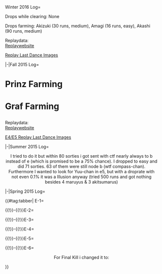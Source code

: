 <tabber>
Winter 2016 Log=
<center>
{{ResourceReport-FullSS
|before = Start_shinobu_winter.png
|after = Winter_2016_hard_clear.png
|fuel = 26.298
|ammo = 30.726
|steel =  18.758 
|bauxite = 944
|bucket = 155 
|note = event was really easy even on hard except e3. Before e3 I have basically used no rsc. In total it was still cheap.
I'm still suprised. The imps were pure hell last event. This time however they were nerfed to the ground. It wasn't even necessary to choose proper equipment for them (red main guns hit just fine).
}}
{{MedalReport-3
|e1 = Hard
|e2 = Hard
|e3 = Hard
}}
</center>
{{Progress|0}}

Drops while clearing: None

Drops farming: Akizuki (30 runs, medium), Amagi (16 runs, easy), Akashi (90 runs, medium)

Replaydata: <br/>
[http://kc3kai.github.io/kancolle-replay/battleplayer.html Replaywebsite]

[http://imgur.com/a/EbWQp Replay Last Dance Images]

|-|Fall 2015 Log=
<center>
{{ResourceReport-FullMan
|before_fuel = ~105k
|before_ammo = ~93k
|before_steel = ~200k
|before_bauxite = ~40k
|after_fuel = ~25k
|after_ammo = ~17k
|after_steel = ~190k
|after_bauxite = ~33k
|used_fuel = ~160k
|used_ammo = ~150k
|used_steel = ~25k
|used_bauxite = ~7k
|used_bucket = ~800
|note = I ran out of fuel/ammo multiple times during Prinz farming and had to restock accordingly. Imps are ridicoulus, they dodge basically everything. Even with "anti-imp-fitting" equipment.
Saved?: Akizuki (100 S-Ranks/failed), Prinz (200 sranks/success), Graf (6 s ranks/success)
}}


{{MedalReport-5
|e1 = Hard
|e2 = Hard
|e3 = Hard
|e4 = Hard
|e5 = Hard
}}

</center>
{{Progress|-9001}}

<h1>Prinz Farming</h1>
{{EventComp
| Haruna/Kai Ni
| 150
| 35.6cm Twin Gun Mount
| 41cm Twin Gun Mount
| Type 3 Shell
| Type 0 Observation Seaplane
|-
| Myoukou/Kai Ni
| 96
| 15.5cm Triple Secondary Gun Mount
| OTO 152mm Triple Rapid Fire Gun Mount
| Type 0 Observation Seaplane
| Type 3 Shell
|-
| Tone/Kai Ni
| 99
| 15.5cm Triple Secondary Gun Mount
| OTO 152mm Triple Rapid Fire Gun Mount
| Prototype Seiran
| Type 3 Shell
|-
| Junyou/Kai Ni
| 99
| Reppuu (601 Air Group)
| Tenzan Model 12 (Murata Squadron)
| Ryuusei (601 Air Group)
| Saiun
|-
| Hiyou/Kai
| 97
| Reppuu
| Ryuusei Kai
| Tenzan Model 12 (Tomonaga Squadron)
| Ryuusei (601 Air Group)
|-
| RO-500/
| 99
| New Model High Temperature High Pressure Boiler
| New Model High Temperature High Pressure Boiler
|-
| hq = 108
}}


{{EventComp
| Haguro/Kai Ni
| 99
| 20.3cm (No.3) Twin Gun Mount
| 15.5cm Triple Secondary Gun Mount
| Type 98 Reconnaissance Seaplane (Night Recon)
| Type 3 Shell
|-
| Maya/Kai Ni
| 138
| 20.3cm Twin Gun Mount
| OTO 152mm Triple Rapid Fire Gun Mount
| Type 0 Observation Seaplane
| Type 3 Shell
|-
| Akatsuki/Kai Ni
| 93
| Twin High-angle Gun Mount + Anti-Aircraft Fire Director
| Twin High-angle Gun Mount + Anti-Aircraft Fire Director
| Type 33 Surface Radar
|-
| Abukuma/Kai Ni
| 97
| Type A Ko-hyoteki
| OTO 152mm Triple Rapid Fire Gun Mount
| 15cm Twin Secondary Gun Mount
|-
| Yuudachi/Kai Ni
| 99
| Twin High-angle Gun Mount + Anti-Aircraft Fire Director
| Twin High-angle Gun Mount + Anti-Aircraft Fire Director
| Type 33 Surface Radar
|-
| Ooi/Kai Ni
| 99
| OTO 152mm Triple Rapid Fire Gun Mount
| OTO 152mm Triple Rapid Fire Gun Mount
| Type A Ko-hyoteki
|-
| hq = 108
}}

<h1>Graf Farming</h1>
{{EventComp
| Haruna/Kai Ni
| 148
| 35.6cm Twin Gun Mount
| 41cm Twin Gun Mount
| Type 91 AP Shell
| Type 0 Observation Seaplane
|-
| Bismarck/drei
| 138
| 38cm Twin Gun Mount Kai
| 38cm Twin Gun Mount Kai
| Type 91 AP Shell
| Type 0 Observation Seaplane
|-
| Nachi/Kai Ni
| 82
| 20.3cm (No.3) Twin Gun Mount
| 20.3cm (No.2) Twin Gun Mount
| Type 0 Observation Seaplane
| Type 32 Surface Radar
|-
| Akagi/Kai
| 94
| Tenzan Model 12 (Murata Squadron)
| Reppuu
| Reppuu (601 Air Group)
| Saiun
|-
| Maya/Kai Ni
| 136
| 20.3cm Twin Gun Mount
| 25mm Triple Autocannon Mount (Concentrated Deployment)
| 90mm Single High-angle Gun Mount
| FuMO25 Radar
|-
| hq = 108
}}

{{EventComp
| Abukuma/Kai Ni
| 91
| Type A Ko-hyoteki
| Type 3 Active Sonar
| Type 3 Depth Charge Projector
|-
| Yuudachi/Kai Ni
| 98
| Type 3 Active Sonar
| Type 3 Active Sonar
| Type 94 Depth Charge Projector
|-
| Hatsushimo/Kai Ni
| 97
| Type 3 Active Sonar
| Type 94 Depth Charge Projector
| Type 3 Active Sonar
|-
| Ooi/Kai Ni
| 99
| Type 4 Passive Sonar
| Type A Ko-hyoteki
| Type 94 Depth Charge Projector
|-
| Kitakami/Kai Ni
| 98
| Type A Ko-hyoteki
| Type 3 Active Sonar
| Type 94 Depth Charge Projector
|-
| Kiso/Kai Ni
| 98
| Type A Ko-hyoteki
| Type 3 Active Sonar
| Type 94 Depth Charge Projector
|-
| hq = 108
}}
Replaydata: <br/>
[http://kc3kai.github.io/kancolle-replay/battleplayer.html Replaywebsite]

[http://imgur.com/a/JCrBv E4/E5 Replay Last Dance Images]

|-|Summer 2015 Log=
<center>
{{ResourceReport-FullMan
|before_fuel = 204335
|before_ammo = 154286
|before_steel = 155147
|before_bauxite = 64527
|after_fuel = 64749
|after_ammo = 67949
|after_steel = 86850
|after_bauxite = 37694
|used_fuel = 139586
|used_ammo = 86337
|used_steel = 68297
|used_bauxite = 26878
|used_bucket = 791
|note = A huge amount of buckets were lost thanks to wikia trolls (230) who said that akashi is dropable at e4 node c easy and wrote it into table. Thanks trolls well done. Furthermore i cleared 1-5 to 5-5 during event and did some e8 farming (mizuho, umikaze, got both)
}}


{{MedalReport-7
|e1 = Hard
|e2 = Hard
|e3 = Hard
|e4 = Hard
|e5 = Hard
|e6 = Hard
|e7 = Easy
}}

I tried to do it but within 80 sorties i got sent with ctf nearly always to b instead of e (which is promised to be a 75% chance). I dropped to easy and did 71 sorties. 63 of them were still node b (wtf compass-chan). Furthermore I wanted to look for Yuu-chan in e5, but with a droprate with not even 0.1% it was a Illusion anyway (tried 500 runs and got nothing besides 4 maruyus & 3 akitsumarus)
</center>
{{Progress|-1}}


|-|Spring 2015 Log=
<center>
{{ResourceReport-FullSS
|before = Start_resources.png
|after = Post_e6.png
|fuel = -31058
|ammo = -18809
|steel = -8103
|bauxite = -4808
|bucket = -199
|note = Except of the final Kill on E-6 (rng wanted me to send back home on the first node >.<). It was far to easy.
}}
</center>
{{#tag:tabber|
E-1=
<center>
{{{!}} class="wikitable" style="text-align: center;" 
{{!}} colspan="8" style="font-size: 14px; font-weight: bold;" {{!}} Resource Overview
{{!}}-
{{!}} colspan="4" {{!}} '''Resources Before'''
{{!}} colaspan="4" {{!}} '''Resources After'''
{{!}}-
{{!}} colspan="4" {{!}} [[File:Start_resources.png]]
{{!}} colaspan="4" {{!}} [[File:End_resources_1.png]]
{{!}}-
{{!}} colspan="8" style="font-size: 14x; font-weight: bold;" {{!}} Total Consumption
{{!}}-
{{!}} colspan="2" {{!}} {{Fuel}}
{{!}} colspan="6" {{!}} -629
{{!}}-
{{!}} colspan="2" {{!}} {{Ammo}}
{{!}} colspan="6" {{!}} +485
{{!}}-
{{!}} colspan="2" {{!}} {{Steel}}
{{!}} colspan="6" {{!}} -312
{{!}}-
{{!}} colspan="2" {{!}} {{Bauxite}}
{{!}} colspan="6" {{!}} +215
{{!}}-
{{!}} colspan="2" {{!}} [[File:Instant repair.jpg|Buckets]]
{{!}} colspan="6" {{!}} -35
{{!}}-
{{!}}}

{{NanaminFleetKai
| #Fleet
| Yuudachi/Kai Ni/83
| 12.7cm Twin Gun Mount Model B Kai Ni
| 12.7cm Twin Gun Mount Model B Kai Ni
| No. 22 Surface Radar
|-
| Shigure/Kai Ni/74
| 12.7cm Twin Gun Mount Model B Kai Ni
| 12.7cm Twin Gun Mount Model B Kai Ni
| 61cm Quintuple (Oxygen) Torpedo Mount
|-
| Isuzu/Kai Ni/72
| 20.3cm (No.3) Twin Gun Mount
| 20.3cm (No.2) Twin Gun Mount
| No. 22 Surface Radar
|-
| Sendai/Kai Ni/73
| 20.3cm (No.3) Twin Gun Mount
| 20.3cm (No.2) Twin Gun Mount
| Type 98 Reconnaissance Seaplane (Night Recon)
|-
| Jintsuu/Kai Ni/77
| 20.3cm (No.3) Twin Gun Mount
| 20.3cm (No.2) Twin Gun Mount
| Type 0 Observation Seaplane
|-
| Shimakaze/Kai/71
| 12.7cm Twin Gun Mount Model B Kai Ni
| 12.7cm Twin Gun Mount Model B Kai Ni
| Star Shell
|-
| hq = 98
| route = A-B-D-F-H
| difficulty = Hard
| drops = Urakaze/Mogami/Suzuya/Amatsukaze/Hiei
| use_los = true
}}
</center>
{{!}}-{{!}}E-2=
<center>
{{{!}} class="wikitable" style="text-align: center;" 
{{!}} colspan="8" style="font-size: 14px; font-weight: bold;" {{!}} Resource Overview
{{!}}-
{{!}} colspan="4" {{!}} '''Resources Before'''
{{!}} colaspan="4" {{!}} '''Resources After'''
{{!}}-
{{!}} colspan="4" {{!}} [[File:Start_2.png]]
{{!}} colspan="4" {{!}} [[File:End_resources_2.png]]
{{!}}-
{{!}} colspan="8" style="font-size: 14x; font-weight: bold;" {{!}} Total Consumption
{{!}}-
{{!}} colspan="2" {{!}} {{Fuel}}
{{!}} colspan="6" {{!}} -3187
{{!}}-
{{!}} colspan="2" {{!}} {{Ammo}}
{{!}} colspan="6" {{!}} -2591
{{!}}-
{{!}} colspan="2" {{!}} {{Steel}}
{{!}} colspan="6" {{!}} -1348
{{!}}-
{{!}} colspan="2" {{!}} {{Bauxite}}
{{!}} colspan="6" {{!}} -2637
{{!}}-
{{!}} colspan="2" {{!}} [[File:Instant repair.jpg|Buckets]]
{{!}} colspan="6" {{!}} -18
{{!}}-
{{!}}}

{{NanaminFleetKai
| #Mainfleet
| Haruna/Kai Ni/97
| Prototype 41cm Triple Gun Mount
| 41cm Twin Gun Mount
| Type 0 Observation Seaplane
| Type 91 Armor Piercing Shell
|-
| Nagato/Kai/62
| 46cm Triple Gun Mount
| 41cm Twin Gun Mount
| Type 0 Recon Seaplane
| Type 91 Armor Piercing Shell
|-
| Souryuu/Kai Ni/78
| Reppuu
| Reppuu
| Tenzan (601 Air Group)
| Saiun
|-
| Shoukaku/Kai/71
| Reppuu
| Reppuu
| Ryuusei
| Type 2 Recon Aircraft
|-
| Zuikaku/Kai/70
| Reppuu
| Shiden Kai 2
| Ryuusei
| Type 99 Dive Bomber (Egusa Squadron)
|-
| Junyou/Kai/80
| Type 0 Fighter Model 21 (Skilled)
| Shiden Kai 2
| Type 97 Torpedo Bomber
| Suisei (601 Air Group)
|-
| #Supportfleet
| Maya/Kai Ni/87
| Type 98 Reconnaissance Seaplane (Night Recon)
| 25mm Triple Autocannon Mount Concentrated Deployment
| 10cm Twin High-angle Carriage Mount
| No. 13 Air Radar Kai
|-
| Yuudachi/Kai Ni/83
| 12.7cm Twin Gun Mount Model B Kai Ni
| 12.7cm Twin Gun Mount Model B Kai Ni
| No. 22 Surface Radar
|-
| Isuzu/Kai Ni/72
| No. 13 Air Radar Kai
| Type 94 Anti-Aircraft Fire Director
| 10cm Twin High-angle Mount
|-
| Kiso/Kai Ni/66
| Type A Ko-hyoteki
| 15.5cm Triple Gun Mount (Secondary)
| 20.3cm (No.3) Twin Gun Mount
|-
| Kitakami/Kai Ni/63
| Type A Ko-hyoteki
| 15.5cm Triple Gun Mount (Secondary)
| 20.3cm (No.2) Twin Gun Mount
|-
| Shigure/Kai Ni/74
| 10cm Twin High-angle Mount
| 10cm Twin High-angle Mount
| 61cm Quintuple (Oxygen) Torpedo Mount
|-
| hq = 98
| route = C-F-E-G-K
| difficulty = Hard
| drops = Souryuu
| use_los = true
}}
</center>

{{!}}-{{!}}E-3=

<center>
{{{!}} class="wikitable" style="text-align: center;" 
{{!}} colspan="12" style="font-size: 14px; font-weight: bold;" {{!}} Resource Overview
{{!}}-
{{!}} colspan="4" {{!}} '''Resources Before'''
{{!}} colspan="4" {{!}} '''After Uzukidrama'''
{{!}} colspan="4" {{!}} '''Resources After'''
{{!}}-
{{!}} colspan="4" {{!}} [[File:Pre_e3.png]]
{{!}} colspan="4" {{!}} [[File:After_uzuki_hunt.png]]
{{!}} colspan="4" {{!}} [[File:After_e3.png]]
{{!}}-
{{!}} colspan="12" style="font-size: 14x; font-weight: bold;" {{!}} Total Consumption
{{!}}-
{{!}} colspan="6" {{!}} {{Fuel}}
{{!}} colspan="6" {{!}} -13806
{{!}}-
{{!}} colspan="6" {{!}} {{Ammo}}
{{!}} colspan="6" {{!}} -13889
{{!}}-
{{!}} colspan="6" {{!}} {{Steel}}
{{!}} colspan="6" {{!}} -2457
{{!}}-
{{!}} colspan="6" {{!}} {{Bauxite}}
{{!}} colspan="6" {{!}} -410
{{!}}-
{{!}} colspan="6" {{!}} [[File:Instant repair.jpg|Buckets]]
{{!}} colspan="6" {{!}} -64
{{!}}-
{{!}}}

{{NanaminFleetKai
| #Fleet
| Bismarck/Kai/69
| 38cm Twin Gun Mount
| 38cm Twin Gun Mount
| Type 0 Recon Seaplane
| Type 91 Armor Piercing Shell
|-
| Kongou/Kai Ni/79
| 41cm Twin Gun Mount
| Prototype 41cm Triple Gun Mount
| Type 0 Observation Seaplane
| Type 91 Armor Piercing Shell
|-
| Suzuya/Kai/75
| 20.3cm (No.3) Twin Gun Mount
| 20.3cm (No.2) Twin Gun Mount
| Prototype Seiran
| Type 0 Recon Seaplane
|-
| Sendai/Kai Ni/77
| 20.3cm (No.3) Twin Gun Mount
| 20.3cm (No.2) Twin Gun Mount
| Type 98 Reconnaissance Seaplane (Night Recon)
|-
| Jintsuu/Kai Ni/81
| 20.3cm (No.2) Twin Gun Mount
| 20.3cm (No.2) Twin Gun Mount
| Star Shell
|-
| Kiso/Kai Ni/72
| Type A Ko-hyoteki
| 15.5cm Triple Secondary Gun Mount
| 15.5cm Triple Secondary Gun Mount
|-
| hq = 99
| route = A-C-D-E-J/B-F-D-E-J
| difficulty = Hard
| drops = Yayoi/Suzuya/Mogami/Yamashiro/Chikuma/Fusou/Ise/Agano/Makigumo/I-58/Naganami/Takanami/Atago/Tokitsukaze/I-19/i-168/Sendai/Kinugasa/Uzuki
| use_los = true
}}
</center>

{{!}}-{{!}}E-4=
<center>
{{{!}} class="wikitable" style="text-align: center;" 
{{!}} colspan="8" style="font-size: 14px; font-weight: bold;" {{!}} Resource Overview
{{!}}-
{{!}} colspan="4" {{!}} '''Resources Before'''
{{!}} colaspan="4" {{!}} '''Resources After'''
{{!}}-
{{!}} colspan="4" {{!}} [[File:Pre_e4.png]]
{{!}} colspan="4" {{!}} [[File:Post_e4.png]]
{{!}}-
{{!}} colspan="8" style="font-size: 14x; font-weight: bold;" {{!}} Total Consumption
{{!}}-
{{!}} colspan="2" {{!}} {{Fuel}}
{{!}} colspan="6" {{!}} -3491
{{!}}-
{{!}} colspan="2" {{!}} {{Ammo}}
{{!}} colspan="6" {{!}} -2267
{{!}}-
{{!}} colspan="2" {{!}} {{Steel}}
{{!}} colspan="6" {{!}} -2014
{{!}}-
{{!}} colspan="2" {{!}} {{Bauxite}}
{{!}} colspan="6" {{!}} -1198
{{!}}-
{{!}} colspan="2" {{!}} [[File:Instant repair.jpg|Buckets]]
{{!}} colspan="6" {{!}} -14
{{!}}-
{{!}}}

{{NanaminFleetKai
| #Mainfleet
| Shoukaku/Kai/73
| Reppuu
| Reppuu
| Ryuusei (601 Air Group)
| Fleet Command Facility
|-
| Yamashiro/Kai Ni/80
| 46cm Triple Gun Mount
| 41cm Twin Gun Mount
| Type 0 Observation Seaplane
| Type 91 Armor Piercing Shell
|-
| Hyuuga/Kai/72
| 46cm Triple Gun Mount
| 35.6cm Twin Gun Mount (Dazzle Camouflage)
| Type 0 Recon Seaplane
| Type 91 Armor Piercing Shell
|-
| Junyou/Kai/80
| Reppuu
| Suisei (601 Air Group)
| Shiden Kai 2
| Saiun
|-
| Hiyou/Kai/63
| Type 52 Zero Fighter
| Type 52 Zero Fighter
| Type 99 Dive Bomber (Egusa Squadron)
| Type 2 Recon Aircraft
|-
| Akagi/Kai/60
| Shiden Kai 2
| Type 0 Fighter Model 21 (Skilled)
| Reppuu
| Tenzan (601 Air Group)
|-
| #Supportfleet
| Maya/Kai Ni/87
| Type 98 Reconnaissance Seaplane (Night Recon)
| 20.3cm (No.3) Twin Gun Mount
| 20.3cm (No.2) Twin Gun Mount
| Type 3 Shell
|-
| Yuudachi/Kai Ni/83
| 12.7cm Twin Gun Mount Model B Kai Ni
| 12.7cm Twin Gun Mount Model B Kai Ni
| WG42 (Wurfgerät 42)
|-
| Isuzu/Kai Ni/74
| 10cm Twin High-angle Mount
| Type 91 Anti-Aircraft Fire Director
| Searchlight
|-
| Kitakami/Kai Ni/66
| Type A Ko-hyoteki
| 15.5cm Triple Gun Mount (Secondary)
| 15.5cm Triple Gun Mount (Secondary)
|-
| Haruna/Kai Ni/97
| Prototype 41cm Triple Gun Mount
| 41cm Twin Gun Mount
| Type 0 Recon Seaplane
| Type 3 Shell
|-
| Hatsushimo/Kai Ni/75
| No. 13 Air Radar Kai
| Type 94 Anti-Aircraft Fire Director
| 10cm Twin High-angle Mount
|-
| hq = 99
| route = B-F-E-M
| difficulty = Hard
| drops = Noshiro/Hayashimo
| use_los = true
}}
</center>

{{!}}-{{!}}E-5=

<center>
{{{!}} class="wikitable" style="text-align: center;" 
{{!}} colspan="8" style="font-size: 14px; font-weight: bold;" {{!}} Resource Overview
{{!}}-
{{!}} colspan="4" {{!}} '''Resources Before'''
{{!}} colaspan="4" {{!}} '''Resources After'''
{{!}}-
{{!}} colspan="4" {{!}} [[File:Pre_e5.png]]
{{!}} colspan="4" {{!}} [[File:Post_e5.png]]
{{!}}-
{{!}} colspan="8" style="font-size: 14x; font-weight: bold;" {{!}} Total Consumption
{{!}}-
{{!}} colspan="2" {{!}} {{Fuel}}
{{!}} colspan="6" {{!}} -9727
{{!}}-
{{!}} colspan="2" {{!}} {{Ammo}}
{{!}} colspan="6" {{!}} -8416
{{!}}-
{{!}} colspan="2" {{!}} {{Steel}}
{{!}} colspan="6" {{!}} -7910
{{!}}-
{{!}} colspan="2" {{!}} {{Bauxite}}
{{!}} colspan="6" {{!}} -1494
{{!}}-
{{!}} colspan="2" {{!}} [[File:Instant repair.jpg|Buckets]]
{{!}} colspan="6" {{!}} -36
{{!}}-
{{!}}}

{{NanaminFleetKai
| #Fleet
| Yamato/Kai/62
| Prototype 51cm Twin Gun Mount
| 46cm Triple Gun Mount
| Type 0 Observation Seaplane
| Type 3 Shell
|-
| Nagato/Kai/64
| 46cm Triple Gun Mount
| Prototype 41cm Triple Gun Mount
| Type 0 Recon Seaplane
| Type 3 Shell
|-
| Haguro/Kai Ni/81
| 20.3cm (No.3) Twin Gun Mount
| 20.3cm (No.2) Twin Gun Mount
| Type 3 Shell
| Type 98 Reconnaissance Seaplane (Night Recon)
|-
| Tone/Kai Ni/73
| 20.3cm (No.2) Twin Gun Mount
| 20.3cm (No.2) Twin Gun Mount
| Searchlight
| Type 3 Shell
|-
| Zuikaku/Kai/72
| Reppuu
| Reppuu
| Reppuu
| Ryuusei (601 Air Group)
|-
| U-511/Kai/87
| Emergency Repair Personnel
| Prototype FaT Type 95 Oxygen Torpedo Kai
|-
| hq = 99
| route = B-D-F-I-N/A-C-F-I-N
| difficulty = Hard
| drops = Isokaze
| use_los = true
}}
</center>

{{!}}-{{!}}E-6=

<center>
{{{!}} class="wikitable" style="text-align: center;" 
{{!}} colspan="8" style="font-size: 14px; font-weight: bold;" {{!}} Resource Overview
{{!}}-
{{!}} colspan="4" {{!}} '''Resources Before'''
{{!}} colaspan="4" {{!}} '''Resources After'''
{{!}}-
{{!}} colspan="4" {{!}} [[File:Pre_e6.png]]
{{!}} colspan="4" {{!}} [[File:Post_e6.png]]
{{!}}-
{{!}} colspan="8" style="font-size: 14x; font-weight: bold;" {{!}} Total Consumption
{{!}}-
{{!}} colspan="2" {{!}} {{Fuel}}
{{!}} colspan="6" {{!}} -13998
{{!}}-
{{!}} colspan="2" {{!}} {{Ammo}}
{{!}} colspan="6" {{!}} -12758
{{!}}-
{{!}} colspan="2" {{!}} {{Steel}}
{{!}} colspan="6" {{!}} -5339
{{!}}-
{{!}} colspan="2" {{!}} {{Bauxite}}
{{!}} colspan="6" {{!}} -818
{{!}}-
{{!}} colspan="2" {{!}} [[File:Instant repair.jpg|Buckets]]
{{!}} colspan="6" {{!}} -47
{{!}}-
{{!}}}

{{NanaminFleetKai
| #Mainfleet
| Haguro/Kai Ni/73
| 20.3cm (No.2) Twin Gun Mount
| 20.3cm (No.2) Twin Gun Mount
| Type 0 Recon Seaplane
| Fleet Command Facility
|-
| Yamashiro/Kai Ni/82
| 41cm Twin Gun Mount
| 41cm Twin Gun Mount
| Type 0 Recon Seaplane
| Type 91 Armor Piercing Shell
|-
| Haruna/Kai Ni/72
| Prototype 41cm Triple Gun Mount
| 35.6cm Twin Gun Mount (Dazzle Camouflage)
| Type 0 Observation Seaplane
| Type 91 Armor Piercing Shell
|-
| Nagato/Kai/66
| 41cm Twin Gun Mount
| 41cm Twin Gun Mount
| Type 0 Recon Seaplane
| Type 91 Armor Piercing Shell
|-
| Junyou/Kai/83
| Reppuu
| Reppuu
| Reppuu
| Saiun
|-
| Hiyou/Kai/66
| Reppuu
| Reppuu
| Reppuu
| Ryuusei (601 Air Group)
|-
| #Supportfleet
| Maya/Kai Ni/90
| 25mm Triple Autocannon Mount (Concentrated Deployment)
| 20.3cm (No.3) Twin Gun Mount
| 90mm Single High-angle Gun Mount
| No. 13 Air Radar Kai
|-
| Yuudachi/Kai Ni/83
| 12.7cm Twin Gun Mount Model B Kai Ni
| 12.7cm Twin Gun Mount Model B Kai Ni
| Star Shell
|-
| Jintsuu/Kai Ni/82
| 20.3cm (No.3) Twin Gun Mount
| Type 98 Reconnaissance Seaplane (Night Recon)
| 20.3cm (No.3) Twin Gun Mount
|-
| Kiso/Kai Ni/74
| Type A Ko-hyoteki
| 15.5cm Triple Gun Mount (Secondary)
| 15.5cm Triple Gun Mount (Secondary)
|-
| Kitakami/Kai Ni/71
| Type A Ko-hyoteki
| OTO 152mm Triple Rapid Fire Gun Mount
| OTO 152mm Triple Rapid Fire Gun Mount
|-
| Hatsushimo/Kai Ni/75
| 61cm Quint Oxygen Torpedo Mount
| 61cm Quint Oxygen Torpedo Mount
| Searchlight
|-
| hq = 99
| route = F-G-I-M-O
| difficulty = Hard
| drops = Sakawa/Hiryuu
| use_los = true
}}

For Final Kill i changed it to:

{{NanaminFleetKai
| #Mainfleet
| Haruna/Kai Ni/97
| 35.6cm Twin Gun Mount (Dazzle Camouflage)
| 35.6cm Twin Gun Mount (Dazzle Camouflage)
| Type 0 Recon Seaplane
| Fleet Command Facility
|-
| Yamato/Kai/62
| Prototype 51cm Twin Gun Mount
| 46cm Triple Gun Mount
| Type 0 Observation Seaplane
| Type 91 Armor Piercing Shell
|-
| Yamashiro/Kai Ni/82
| Prototype 41cm Triple Gun Mount
| 41cm Twin Gun Mount
| Type 0 Recon Seaplane
| Type 91 Armor Piercing Shell
|-
| Nagato/Kai/66
| 41cm Twin Gun Mount
| 41cm Twin Gun Mount
| Type 0 Recon Seaplane
| Type 91 Armor Piercing Shell
|-
| Junyou/Kai Ni/83
| Reppuu
| Reppuu
| Reppuu
| Saiun
|-
| Hiyou/Kai/66
| Reppuu
| Reppuu
| Reppuu
| Ryuusei (601 Air Group)
|-
| hq = 99
| route = F-G-I-M-O
| difficulty = Hard
| drops = Sakawa/Hiryuu
| use_los = true
}}
</center>
}}
</tabber>